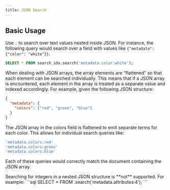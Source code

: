 ```yaml
---
title: JSON Search
---
```


## Basic Usage

Use `.` to search over text values nested inside JSON. For instance, the following query would search over a field with values like `{"metadata": {"color": "white"}}`.

```sql
SELECT * FROM search_idx.search('metadata.color:white');
```

When dealing with JSON arrays, the array elements are “flattened” so that each element can be searched individually. This means that if a JSON array is encountered, each element in the array is treated as a separate value and indexed accordingly. For example, given the following JSON structure:

```json
{
  "metadata": {
    "colors": ["red", "green", "blue"]
  }
}
```

The JSON array in the colors field is flattened to emit separate terms for each color. This allows for individual search queries like:

```sql
'metadata.colors:red'
'metadata.colors:green'
'metadata.colors:blue'
```

Each of these queries would correctly match the document containing the JSON array.

<Note>
  Searching for integers in a nested JSON structure is **not** supported. For example:
  ```sql
  SELECT * FROM <index_name>.search('metadata.attributes:4');
  ```
</Note>
